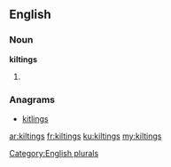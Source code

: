 ==English==

===Noun===
'''kiltings'''

# {{plural of|[[kilting]]}}

===Anagrams===
* [[kitlings#English|kitlings]]

[[Category:English plurals]]

[[ar:kiltings]]
[[fr:kiltings]]
[[ku:kiltings]]
[[my:kiltings]]